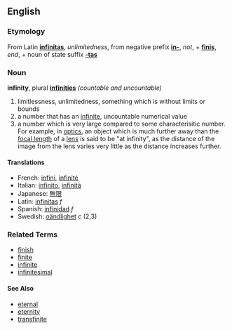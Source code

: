 ==English==
===Etymology===
From Latin '''[[infinitas]]''', ''unlimitedness'', from negative prefix '''[[in-]]''', ''not'', + '''[[finis]]''', ''end'', + noun of state suffix '''[[-tas]]'''

===Noun===
'''infinity''', plural '''[[infinities]]''' ''(countable and uncountable)''

# limitlessness, unlimitedness, something which is without limits or bounds
# a number that has an [[infinite]], uncountable numerical value
# a number which is very large compared to some characterisitic number. For example, in [[optics]], an object which is much further away than the [[focal length]] of a [[lens]] is said to be "at infinity", as the distance of the image from the lens varies very little as the distance increases further.

====Translations====
*French: [[infini]], [[infinité]]
*Italian: [[infinito]], [[infinità]]
*Japanese: [[無限]]
*Latin:  [[infinitas]] ''f''
*Spanish:  [[infinidad]] ''f''
*Swedish: [[oändlighet]] ''c'' (2,3)

===Related Terms===
*[[finish]]
*[[finite]]
*[[infinite]]
*[[infinitesimal]]

====See Also====
*[[eternal]]
*[[eternity]]
*[[transfinite]]